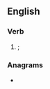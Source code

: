 ==English==

===Verb===
{{head|en|verb form}}

# {{obsolete typography  of|en|used|nodot=1}}; {{en-past of|vse|nocap=1}}

===Anagrams===
* {{anagrams|en|a=desv|devs}}